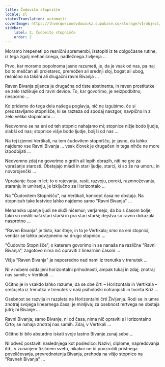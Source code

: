 ```yaml
---
title: Čudovito stopnišče
locale: sl
statusTranslation: automatic
coverImage: https://lhvmrqwrcowdvduuaukz.supabase.co/storage/v1/object/public/strapi-uploads/small_cover-tratado-de-psicologia-revolucionaria.webp-5e15e1cec4e0ebebcde5d7fc7565d8fd.webp
sidebar:
    label: 2. Čudovito stopnišče
    order: 2
---
```

Moramo hrepeneti po resnični spremembi, izstopiti iz te dolgočasne rutine, iz tega zgolj mehaničnega, nadležnega življenja ...

Prvo, kar moramo popolnoma jasno razumeti, je, da je vsak od nas, pa naj bo to meščan ali proletarec, premožen ali srednji sloj, bogat ali ubog, resnično na takšni ali drugačni ravni Bivanja ...

Raven Bivanja pijanca je drugačna od tiste abstinenta, in raven prostitutke se zelo razlikuje od ravni device. To, kar govorimo, je neizpodbitno, nesporno ...

Ko pridemo do tega dela našega poglavja, nič ne izgubimo, če si predstavljamo stopnišče, ki se razteza od spodaj navzgor, navpično in z zelo veliko stopnicami ...

Nedvomno se na eni od teh stopnic nahajamo mi; stopnice nižje bodo ljudje, slabši od nas; stopnice višje bodo ljudje, boljši od nas ...

Na tej izjemni Vertikali, na tem čudovitem stopnišču, je jasno, da lahko najdemo vse Ravni Bivanja ... vsak človek je drugačen in tega nihče ne more izpodbijati ...

Nedvomno zdaj ne govorimo o grdih ali lepih obrazih, niti ne gre za vprašanje starosti. Obstajajo mladi in stari ljudje, starci, ki so že na umoru, in novorojenčki ...

Vprašanje časa in let; to o rojevanju, rasti, razvoju, poroki, razmnoževanju, staranju in umiranju, je izključno za Horizontalo ...

Na "Čudovitem Stopnišču", na Vertikali, koncept časa ne obstaja. Na stopnicah take lestvice lahko najdemo samo "Ravni Bivanja" ...

Mehansko upanje ljudi ne služi ničemur; verjamejo, da bo s časom bolje; tako so mislili naši stari starši in pra stari starši; dejstva so ravno dokazala nasprotno ...

"Raven Bivanja" je tisto, kar šteje, in to je Vertikala; smo na eni stopnici, vendar se lahko povzpnemo na drugo stopnico ...

"Čudovito Stopnišče", o katerem govorimo in se nanaša na različne "Ravni Bivanja", zagotovo nima nič opraviti z linearnim časom ...

Višja "Raven Bivanja" je neposredno nad nami iz trenutka v trenutek ...

Ni v nobeni oddaljeni horizontalni prihodnosti, ampak tukaj in zdaj; znotraj nas samih; v Vertikali ...

Očitno je in vsakdo lahko razume, da se obe črti – Horizontala in Vertikala – srečujeta iz trenutka v trenutek v naši psihološki notranjosti in tvorita Križ ...

Osebnost se razvija in razpleta na Horizontalni črti Življenja. Rodi se in umre znotraj svojega linearnega časa; je minljiva; za osebnost mrtvega ne obstaja jutri; ni Bivanje ...

Ravni Bivanja; samo Bivanje, ni od časa, nima nič opraviti s Horizontalno Črto; se nahaja znotraj nas samih. Zdaj, v Vertikali ...

Očitno bi bilo absurdno iskati svoje lastno Bivanje zunaj sebe ...

Ni odveč postaviti naslednjega kot posledico: Nazivi, diplome, napredovanja itd., v zunanjem fizičnem svetu, nikakor ne bi povzročili pristnega poveličevanja, prevrednotenja Bivanja, prehoda na višjo stopnico na "Ravneh Bivanja" ...

